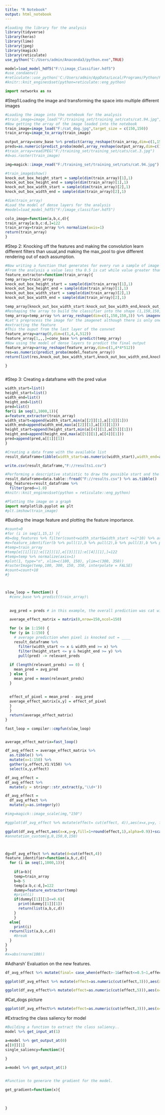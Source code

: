 ---
title: "R Notebook"
output: html_notebook
---

```{r setup,include=FALSE}
#loading the library for the analysis
library(tidyverse)
library(keras)
library(lime)
library(jpeg)
library(magick)
library(reticulate)
use_python("C:/Users/admin/Anaconda3/python.exe",TRUE)

model=load_model_hdf5("F:\\image_Classifier.hdf5")
#use_condaenv()
#reticulate::use_python('C:/Users/admin/AppData/Local/Programs/Python/Python36-32/python.exe',TRUE)
#knitr::knit_engines$set(python=reticulate::eng_python)
```

```{python ,echo=TRUE}
import networkx as nx

```


#Step1:Loading the image and transforming the space into multiple different images
```{r}
#Loading the image into the notebook for the analysis
#train_image=image_load("F:/training_set/training_set/cats/cat.94.jpg",target_size = c(150,150))
#Now getting the array of the image loaded into the notebook
train_image=image_load("F:/cat_dog.jpg",target_size = c(150,150))
train_array=image_to_array(train_image) 

output_array=conv_base %>% predict(array_reshape(train_array,dim=c(1,150,150,3)) %>% imagenet_preprocess_input())
preds=as.numeric(predict_proba(model,array_reshape(output_array,dim=c(1,4*4*512))))
#train_array=readJPEG("F:/training_set/training_set/cats/cat.3.jpg")
#d=as.raster(train_image)

img=magick::image_read("F:/training_set/training_set/cats/cat.94.jpg")

#train_image$show()
knock_out_box_height_start = sample(dim(train_array)[1],1)
knock_out_box_height_end = sample(dim(train_array)[1],1)
knock_out_box_width_start = sample(dim(train_array)[2],1)
knock_out_box_width_end = sample(dim(train_array)[2],1)

#dim(train_array)
#Load the model of dense layers for the analysis
#model=load_model_hdf5("F:/image_classifier.hdf5")

colo_image=function(a,b,c,d){
train_array[a:b,c:d,]=122
train_array=train_array %>% normalize(axis=1)
return(train_array)
}

```
#Step 2: Knocking off the features and making the convolution learn different filters than usual,and making the max_pool to give different rendering out of each assumption.
```{r}
#Now writing a function that generates for every run a sample of image and the prediction is taken
#From the analysis a value less tha 0.5 is cat while value greater than the 0.5 is dog.
feature_extractor=function(train_array){
temp_array=train_array
knock_out_box_height_start = sample(dim(train_array)[1],1)
knock_out_box_height_end = sample(dim(train_array)[1],1)
knock_out_box_width_start = sample(dim(train_array)[2],1)
knock_out_box_width_end = sample(dim(train_array)[2],1)

temp_array[knock_out_box_width_start:knock_out_box_width_end,knock_out_box_height_start:knock_out_box_height_end,]=122
#Reshaping the array to build the classifier into the shape (1,150,150,3)
temp_array=temp_array %>% array_reshape(dim=c(1,150,150,3)) %>% imagenet_preprocess_input()
#Let's preprocess the image for the imagenet although there is only one 
#extracting the feature
#This the ouput from the last layer of the convnet
feature_array=array(0,dim=c(1,4,4,512))
feature_array[1,,,]=conv_base %>% predict(temp_array)
#Now using the model of dense layers to predict the final output
feature_array=array_reshape(feature_array,dim=c(1,4*4*512))
res=as.numeric(predict_proba(model,feature_array))
return(list(res,knock_out_box_width_start,knock_out_box_width_end,knock_out_box_height_start,knock_out_box_height_end))

}



```
#Step 3: Creating a dataframe with the pred value 
```{r}
width_start=list()
height_start=list()
width_end=list()
height_end=list()
pred=list()
for(i in seq(1,1000,1)){
a=feature_extractor(train_array)
width_start=append(width_start,min(a[[2]][1],a[[3]][1]))
width_end=append(width_end,max(a[[2]][1],a[[3]][1]))
height_start=append(height_start,min(a[[4]][1],a[[5]][1]))
height_end=append(height_end,max(a[[5]][1],a[[4]][1]))
pred=append(pred,a[[1]][1])
}  
```

```{r}
#Creating a data frame with the available list
result_dataframe=tibble(width_start=as.numeric(width_start),width_end=as.numeric(width_end),height_start=as.numeric(height_start),height_end=as.numeric(height_end),pred=as.numeric(pred))

write.csv(result_dataframe,"F://results1.csv")
```

```{r}
#Performing a descriptive statistic to draw the possible start and the end points of the pro dog featires
result_dataframe=data.table::fread("F://results.csv") %>% as.tibble()
dog_features=result_dataframe %>% 
  filter(pred==1.0)
#knitr::knit_engines$set(python = reticulate::eng_python)
```

```{python}
#Plotting the image on a graph
import matplotlib.pyplot as plt
#plt.imshow(train_image)


```


#Buiding the image feature and plotting the feature importance.
```{r}
#count=0
#for (i in seq(1,15,1) ){
#b=dog_features %>% filter(count<width_start&width_start <=i*10) %>% arrange(desc(width_end)) %>% slice(1) 
#e=feature_identifier(b %>% pull(1),b %>% pull(2),b %>% pull(3),b %>% pull(4))
#temp=train_array
#temp[e[[1]][1]:e[[2]][1],e[[3]][1]:e[[4]][1],]=122
#temp=temp %>% normalize(axis=1)
#plot(1, type="n", xlim=c(100, 150), ylim=c(300, 350))
#rasterImage(temp,100, 300, 150, 350, interpolate = FALSE)
#count=count+10
#}



slow_loop = function() {
  #conv_base %>% predict(train_array)\
  
  
  avg_pred = preds # in this example, the overall prediction was cat with 100% probability

  average_effect_matrix = matrix(0,nrow=150,ncol=150)

  for (x in 1:150) {
  for (y in 1:150) {
    # average prediction when pixel is knocked out = ____
    result_dataframe %>%
      filter(width_start <= x & width_end >= x) %>% 
      filter(height_start <= y & height_end >= y) %>% 
      pull(pred) -> relevant_preds
    
  if (length(relevant_preds) == 0) {
    mean_pred = avg_pred
  } else {
    mean_pred = mean(relevant_preds)
  }
    
    
  effect_of_pixel = mean_pred - avg_pred
  average_effect_matrix[x,y] = effect_of_pixel
  }
  }
  return(average_effect_matrix)
}

fast_loop = compiler::cmpfun(slow_loop)


average_effect_matrix=fast_loop()

df_avg_effect = average_effect_matrix %>% 
  as.tibble() %>% 
  mutate(x=1:150) %>%  
  gather(y,effect,V1:V150) %>% 
  select(x,y,effect)

df_avg_effect =
df_avg_effect %>% 
  mutate(y = stringr::str_extract(y,'\\d+'))

df_avg_effect =
  df_avg_effect %>%
  mutate(y=as.integer(y))

#img=magick::image_scale(img,"150")

#ggplot(df_avg_effect %>% mutate(effect= cut(effect, 4)),aes(x=x,y=y, fill=effect,alpha=1))+annotation_raster(as.raster(train_array,nrow=150,ncol=150,max=255),xmin=150,xmax=0,ymin=0,ymax=-150)+geom_raster()+theme_light()+scale_y_reverse(limits=c(150,0))

ggplot(df_avg_effect,aes(x=x,y=y,fill=1+round(effect,1),alpha=0.9))+scale_fill_gradient2(high=("blue"),low=("red"),midpoint = 0.6)+annotation_raster(as.raster(train_array,nrow=150,ncol=150,max=255),xmin=150,xmax=0,ymin=0,ymax=-150)+geom_raster()+theme_light()+scale_y_reverse(limits=c(150,0))
#annotation_custom(g,0,150,0,150)



dg=df_avg_effect %>% mutate(d=cut(effect,4))
feature_identifier=function(a,b,c,d){
  for (i in seq(1,1000,1)){
  
    if(a<b){
    temp=train_array
    b=b-5
    temp[a:b,c:d,]=122
    dummy=feature_extractor(temp)
    #print(i)
    if(dummy[[1]][1]<=0.6){
      print(dummy[[1]][1])
      return(list(a,b,c,d))
    }
    }
  else{
    print(i)
  return(list(a,b,c,d))
    #break
  }
}
}
#x=abs(rnorm(100))
```


#Adharsh' Evaluation on the new features.
```{r}

df_avg_effect %>% mutate(final= case_when(effect>-1&effect<=0.5~1,effect>-0.51&effect<=-0.25~2,TRUE~3))

ggplot(df_avg_effect %>% mutate(effect=as.numeric(cut(effect,3))),aes(x=x,y=y, fill=effect,alpha=0.2))+ geom_raster()+theme_light() + scale_y_reverse()
```

```{r}

ggplot(df_avg_effect%>% mutate(effect=as.numeric(cut(effect,5))),aes(x=x,y=y,fill=effect,alpha=0.9))+scale_fill_gradient2(high=("blue"),low=("green"),midpoint =3 )+annotation_raster(as.raster(train_array,nrow=150,ncol=150,max=255),xmin=150,xmax=0,ymin=0,ymax=-150)+geom_raster()+theme_light()+scale_y_reverse(limits=c(150,0))

```
#Cat_dogs picture
```{r}
ggplot(df_avg_effect%>% mutate(effect=as.numeric(cut(effect,3))),aes(x=x,y=y,fill=effect,alpha=0.9))+scale_fill_gradient2(high=("blue"),low=("green"),midpoint =2.25 )+annotation_raster(as.raster(train_array,nrow=150,ncol=150,max=255),xmin=150,xmax=0,ymin=0,ymax=-150)+geom_raster()+theme_light()+scale_y_reverse(limits=c(150,0))
```

#Extracting the class saliency for model
```{r}

#Building a function to extract the class saliency..
model %>% get_input_at(1)

a=model %>% get_output_at(0)
a[[0]][1]
single_saliency=function(){
  
}

a=model %>% get_output_at(1)



```

```{r}
#Function to generare the gradient for the model.

get_gradient=function(x){
  
  
  
}
```

